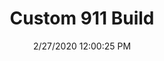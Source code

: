 ---
width: 1333
height: 2000
title: Custom 911 Build
description: Custom 911 hotrod built at CPR.
date: 2/27/2020 12:00:25 PM
cameraMake: Sony
cameraModel: ILCE-7M3
lens: ZEISS Batis 2/40 CF
settingsfStop: f/3.2
settingsISO: ISO 100
settingsShutter: 1/40
settingsFocalLength: 40 mm
---
